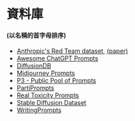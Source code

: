 # 資料庫
#### (以名稱的首字母排序)

- [Anthropic's Red Team dataset](https://github.com/anthropics/hh-rlhf/tree/master/red-team-attempts), [(paper)](https://arxiv.org/abs/2209.07858)
- [Awesome ChatGPT Prompts](https://huggingface.co/datasets/fka/awesome-chatgpt-prompts)
- [DiffusionDB](https://github.com/poloclub/diffusiondb)
- [Midjourney Prompts](https://huggingface.co/datasets/succinctly/midjourney-prompts)
- [P3 - Public Pool of Prompts](https://huggingface.co/datasets/bigscience/P3)
- [PartiPrompts](https://parti.research.google)
- [Real Toxicity Prompts](https://allenai.org/data/real-toxicity-prompts)
- [Stable Diffusion Dataset](https://huggingface.co/datasets/Gustavosta/Stable-Diffusion-Prompts)
- [WritingPrompts](https://www.reddit.com/r/WritingPrompts)
